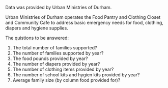 

Data was provided by Urban Ministries of Durham.

Urban Ministries of Durham operates the Food Pantry and Clothing Closet and Community Cafe to address basic emergency needs for food, clothing, diapers and hygiene supplies.

The quistions to be answered:

1. The total number of families supported?
2. The number of families supported by year?
3. The food pounds provided by year?
4. The number of diapers provided by year?
5. The number of clothing items provided by year?
6. The number of school kits and hygien kits provided by year?
7. Average family size (by column food provided for)? 


